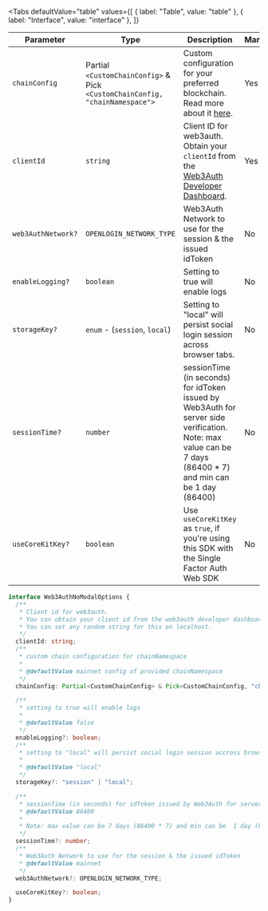 
<Tabs
  defaultValue="table"
  values={[
    { label: "Table", value: "table" },
    { label: "Interface", value: "interface" },
  ]}
>

<TabItem value="table">

| Parameter          | Type                                                                         | Description                                                                                                                                                   | Mandatory | Default   |
| ------------------ | ---------------------------------------------------------------------------- | ------------------------------------------------------------------------------------------------------------------------------------------------------------- | --------- | --------- |
| `chainConfig`      | Partial `<CustomChainConfig>` & Pick `<CustomChainConfig, "chainNamespace">` | Custom configuration for your preferred blockchain. Read more about it [here](#chainconfig).                                                                  | Yes       |
| `clientId`         | `string`                                                                     | Client ID for web3auth. Obtain your `clientId` from the [Web3Auth Developer Dashboard](https://dashboard.web3auth.io/).                                       | Yes       |
| `web3AuthNetwork?` | `OPENLOGIN_NETWORK_TYPE`                                                     | Web3Auth Network to use for the session & the issued idToken                                                                                                  | No        | `mainnet` |
| `enableLogging?`   | `boolean`                                                                    | Setting to true will enable logs                                                                                                                              | No        | `false`   |
| `storageKey?`      | `enum` - (`session`, `local`)                                                | Setting to "local" will persist social login session across browser tabs.                                                                                     | No        | `local`   |
| `sessionTime?`     | `number`                                                                     | sessionTime (in seconds) for idToken issued by Web3Auth for server side verification. Note: max value can be 7 days (86400 \* 7) and min can be 1 day (86400) | No        | `86400`   |
| `useCoreKitKey?`   | `boolean`                                                                    | Use `useCoreKitKey` as `true`, if you're using this SDK with the Single Factor Auth Web SDK                                                                   | No        |           |

</TabItem>

<TabItem value="interface">

```ts
interface Web3AuthNoModalOptions {
  /**
   * Client id for web3auth.
   * You can obtain your client id from the web3auth developer dashboard.
   * You can set any random string for this on localhost.
   */
  clientId: string;
  /**
   * custom chain configuration for chainNamespace
   *
   * @defaultValue mainnet config of provided chainNamespace
   */
  chainConfig: Partial<CustomChainConfig> & Pick<CustomChainConfig, "chainNamespace">;

  /**
   * setting to true will enable logs
   *
   * @defaultValue false
   */
  enableLogging?: boolean;
  /**
   * setting to "local" will persist social login session accross browser tabs.
   *
   * @defaultValue "local"
   */
  storageKey?: "session" | "local";

  /**
   * sessionTime (in seconds) for idToken issued by Web3Auth for server side verification.
   * @defaultValue 86400
   *
   * Note: max value can be 7 days (86400 * 7) and min can be  1 day (86400)
   */
  sessionTime?: number;
  /**
   * Web3Auth Network to use for the session & the issued idToken
   * @defaultValue mainnet
   */
  web3AuthNetwork?: OPENLOGIN_NETWORK_TYPE;

  useCoreKitKey?: boolean;
}
```

</TabItem>

</Tabs>
